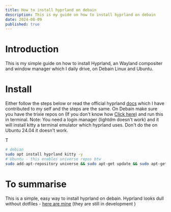 ```yaml
---
title: How to install hyprland on debain
description: This is my guide on how to install hyprland on debain
date: 2024-08-09
published: true
---
```

# Introduction 
This is my simple guide on how to install Hyprland, an Wayland compositer and window manager which I daily drive, on Debain Linux and Ubuntu.

# Install 
Either follow the steps below or read the official hyprland [docs](https://wiki.hyprland.org/Getting-Started/Installation/) which I have contributed to my self and the steps are the same.
On Debain make sure you have the trixie repos on (If you don't know how [Click here](Https://techblog.benjyross.xyz/blog/debian-trixie-upgrade-guide)) and run this in terminal. Note: You need a login manager (lightdm doesn't work) and it will install kitty a terminal emulator which hyprland uses.
<Callout type="warning">
    Don't do the on Ubuntu 24.04 it doesn't work.
</Callout>

T
```bash
# debian
sudo apt install hyprland kitty -y
# Ubuntu - this enables universe repos btw 
sudo add-apt-repository universe && sudo apt-get update && sudo apt-get install -y hyprland
```
# To summarise 
This is a simple, easy way to install hyprland on debain. Hyprland looks dull without dotfiles - [here are mine](Https://GitHub.com/brrock/dotfiles) (they are still in development 
)